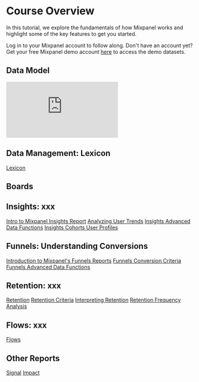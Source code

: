 # Course Overview
In this tutorial, we explore the fundamentals of how Mixpanel works and highlight some of the key features to get you started. 

Log in to your Mixpanel account to follow along. Don't have an account yet? Get your free Mixpanel demo account [here](https://mixpanel.com/project/3/view/79/app/boards) to access the demo datasets.

## Data Model
<iframe src="https://www.loom.com/embed/fc9390690f1e4d84ab926dcf54914118" frameborder="0" webkitallowfullscreen mozallowfullscreen allowfullscreen style={{ position: "absolute", top: 0, left: 0, width: "100%", height: "100%", }} ></iframe>

## Data Management: Lexicon
[Lexicon](https://www.loom.com/share/29d018c3ad894d1fb9b7be08bc3ee06a)

## Boards

## Insights: xxx
[Intro to Mixpanel Insights Report](https://www.loom.com/share/c223230fd46d432880f6bcf804b07cac)
[Analyzing User Trends](https://www.loom.com/share/4d49fe9a64e24fb2b6cac44f86839fd2)
[Insights Advanced Data Functions](https://www.loom.com/share/22d760d014234a1eb566f68dda79c58f)
[Insights Cohorts User Profiles](https://www.loom.com/share/dc5e909f2d7f427ca962e493e87894ad)

## Funnels: Understanding Conversions
[Introduction to Mixpanel's Funnels Reports](https://www.loom.com/share/085c4a16c3f74abf92db185ae55aaf6c)
[Funnels Conversion Criteria](https://www.loom.com/share/56c79ac257f343d98bd9eef1f7271299)
[Funnels Advanced Data Functions](https://www.loom.com/share/1c5da3ec08cd4aa090b90359cbcd8a34)

## Retention: xxx
[Retention](https://www.loom.com/share/15457e2f5d2a4d0983b535931582cd17)
[Retention Criteria](https://www.loom.com/share/565ed521880d4d7e9f68c821645b99cc)
[Interpreting Retention](https://www.loom.com/share/c5c83d9dd0c24d5a8ab9596c8d592e95)
[Retention Frequency Analysis](https://www.loom.com/share/f70e5ef9f6c0439ab558a5181d89bb51)

## Flows: xxx

[Flows](https://www.loom.com/share/2dc0c322fd2d4000a4507a1a9c8d6fa7)

## Other Reports
[Signal](https://www.loom.com/share/53f01027582b4b8f891a0da0bb6a05b3)
[Impact](https://www.loom.com/share/d5e7875bbcfd46908898905a096da8e7)


